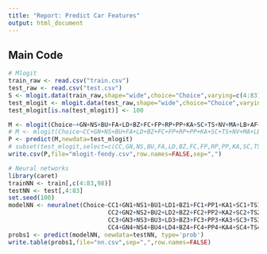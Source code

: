 ```yaml
---
title: "Report: Predict Car Features"
output: html_document
---
```


Main Code
---
```r
# Mlogit
train_raw <- read.csv("train.csv")
test_raw <- read.csv("test.csv")
S <- mlogit.data(train_raw,shape="wide",choice="Choice",varying=c(4:83), sep="", alt.levels=c("Ch1","Ch2","Ch3","Ch4"), id.var="Case")
test_mlogit <- mlogit.data(test_raw,shape="wide",choice="Choice",varying=c(4:83), sep="", alt.levels=c("Ch1","Ch2","Ch3","Ch4"), id.var="Case")
test_mlogit[is.na(test_mlogit)] <- 100

M <- mlogit(Choice~+GN+NS+BU+FA+LD+BZ+FC+FP+RP+PP+KA+SC+TS+NV+MA+LB+AF+HU+Price|segment+miles+ppark+age+Urb+region, data=S)
# M <- mlogit(Choice~CC+GN+NS+BU+FA+LD+BZ+FC+FP+RP+PP+KA+SC+TS+NV+MA+LB+AF+HU+Price-1, data=S)
P <- predict(M,newdata=test_mlogit)
# subset(test_mlogit,select=c(CC,GN,NS,BU,FA,LD,BZ,FC,FP,RP,PP,KA,SC,TS,NV,MA,LB,AF,HU,Price))
write.csv(P,file="mlogit-fendy.csv",row.names=FALSE,sep=",")
```


```r
# Neural networks
library(caret)
trainNN <- train[,c(4:83,98)]
testNN <- test[,4:83]
set.seed(100)
modelNN <- neuralnet(Choice~CC1+GN1+NS1+BU1+LD1+BZ1+FC1+PP1+KA1+SC1+TS1+NV1+MA1+LB1+AF1+HU1+Price1+
                            CC2+GN2+NS2+BU2+LD2+BZ2+FC2+PP2+KA2+SC2+TS2+NV2+MA2+LB2+AF2+HU2+Price2+
                            CC3+GN3+NS3+BU3+LD3+BZ3+FC3+PP3+KA3+SC3+TS3+NV3+MA3+LB3+AF3+HU3+Price3+
                            CC4+GN4+NS4+BU4+LD4+BZ4+FC4+PP4+KA4+SC4+TS4+NV4+MA4+LB4+AF4+HU4+Price4,data=trainNN, hidden=9)
probs1 <- predict(modelNN, newdata=testNN, type='prob')
write.table(probs1,file="nn.csv",sep=",",row.names=FALSE)
```

